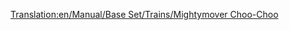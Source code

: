 [[Translation:en/Manual/Base Set/Trains/Mightymover Choo-Choo]]
{{it/Manual/Base Set/Trains/Treni|Image=[[File:en/Manual/Base Set/Trains/Mightymoverchoochoo.png]]
|Name=Mightymover Choo-Choo
|Costo=€ 44.530
|Velocità=112 km/h (70 mph)
|Peso=140 t
|Potenza=1.014 hp (746 kW)
|Annuale=€ 4.756
|Progettata=1966
|Durata esercizio=20 
|Capacità=N/A
|Descrizione=La migliore e ultima locomotiva a vapore in toyland.
|Real-life=Immaginario
}}